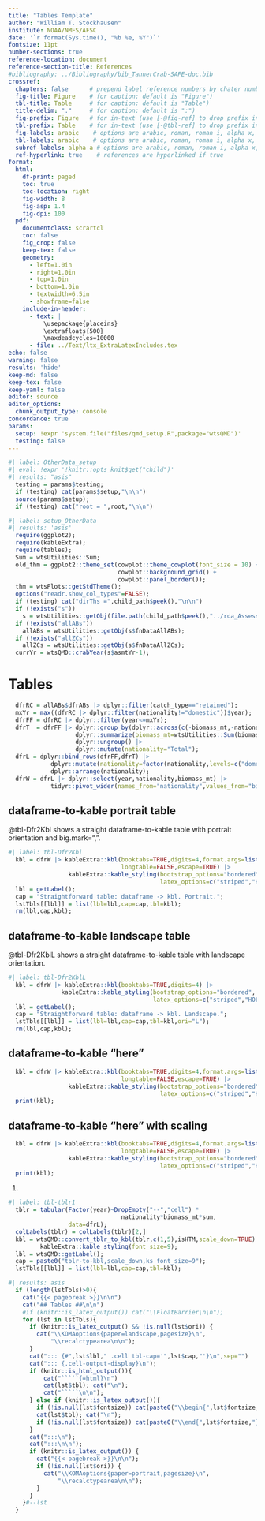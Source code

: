 ```yaml
---
title: "Tables Template"
author: "William T. Stockhausen"
institute: NOAA/NMFS/AFSC
date: '`r format(Sys.time(), "%b %e, %Y")`'
fontsize: 11pt 
number-sections: true
reference-location: document
reference-section-title: References
#bibliography: ../Bibliography/bib_TannerCrab-SAFE-doc.bib
crossref:
  chapters: false      # prepend label reference numbers by chater number?
  fig-title: Figure    # for caption: default is "Figure")
  tbl-title: Table     # for caption: default is "Table")
  title-delim: "."     # for caption: default is ":")
  fig-prefix: Figure   # for in-text (use [-@fig-ref] to drop prefix in text)
  tbl-prefix: Table    # for in-text (use [-@tbl-ref] to drop prefix in text)
  fig-labels: arabic    # options are arabic, roman, roman i, alpha x, alpha X; latter two starting from x/X
  tbl-labels: arabic    # options are arabic, roman, roman i, alpha x, alpha X; latter two starting from x/X
  subref-labels: alpha a # options are arabic, roman, roman i, alpha x, alpha X; latter two starting from x/X
  ref-hyperlink: true    # references are hyperlinked if true
format: 
  html: 
    df-print: paged
    toc: true
    toc-location: right
    fig-width: 8
    fig-asp: 1.4
    fig-dpi: 100
  pdf:
    documentclass: scrartcl
    toc: false
    fig_crop: false
    keep-tex: false
    geometry:
      - left=1.0in
      - right=1.0in
      - top=1.0in
      - bottom=1.0in
      - textwidth=6.5in
      - showframe=false
    include-in-header: 
      - text: |
          \usepackage{placeins}
          \extrafloats{500}
          \maxdeadcycles=10000
      - file: ../Text/ltx_ExtraLatexIncludes.tex
echo: false
warning: false
results: 'hide'
keep-md: false
keep-tex: false
keep-yaml: false
editor: source
editor_options: 
  chunk_output_type: console
concordance: true
params:
  setup: !expr 'system.file("files/qmd_setup.R",package="wtsQMD")'
  testing: false
---
```

<!-- IMPORTANT: if used as a child doc, all chunk labels must be unique within the overall document -->

<!-- 
  NOTEs: 
     * child_path$peek() gives path to current script.
     * before starting a child document, do 
         "child_path$push(file.path(child_path$peek(),rel_path))" first, 
         where rel_path is the relative path to the child
     * after a child document has finished, do "child_path$pop()" to return to current path value
-->

<!-- if not child doc, set up required objects -->
```r
#| label: OtherData_setup
#| eval: !expr '!knitr::opts_knit$get("child")'
#| results: "asis"
  testing = params$testing;
  if (testing) cat(params$setup,"\n\n")
  source(params$setup);
  if (testing) cat("root = ",root,"\n\n")
```

```r
#| label: setup_OtherData
#| results: 'asis'
  require(ggplot2);
  require(kableExtra);
  require(tables);
  Sum = wtsUtilities::Sum;
  old_thm = ggplot2::theme_set(cowplot::theme_cowplot(font_size = 10) +
                               cowplot::background_grid() +
                               cowplot::panel_border());
  thm = wtsPlots::getStdTheme();
  options("readr.show_col_types"=FALSE);
  if (testing) cat("dirThs =",child_path$peek(),"\n\n")
  if (!exists("s"))
    s = wtsUtilities::getObj(file.path(child_path$peek(),"../rda_AssessmentSetup.RData"));
  if (!exists("allABs")) 
    allABs = wtsUtilities::getObj(s$fnDataAllABs);
  if (!exists("allZCs")) 
    allZCs = wtsUtilities::getObj(s$fnDataAllZCs);
  currYr = wtsQMD::crabYear(s$asmtYr-1);

```

# Tables

```r
  dfrRC = allABs$dfrABs |> dplyr::filter(catch_type=="retained");
  mxYr = max((dfrRC |> dplyr::filter(nationality!="domestic"))$year);
  dfrFF = dfrRC |> dplyr::filter(year<=mxYr);
  dfrT  = dfrFF |> dplyr::group_by(dplyr::across(c(-biomass_mt,-nationality))) |> 
                   dplyr::summarize(biomass_mt=wtsUtilities::Sum(biomass_mt)) |> 
                   dplyr::ungroup() |>
                   dplyr::mutate(nationality="Total");
  dfrL = dplyr::bind_rows(dfrFF,dfrT) |> 
            dplyr::mutate(nationality=factor(nationality,levels=c("domestic","Japan","Russia","Total"))) |> 
            dplyr::arrange(nationality);
  dfrW = dfrL |> dplyr::select(year,nationality,biomass_mt) |>
            tidyr::pivot_wider(names_from="nationality",values_from="biomass_mt");
```

## dataframe-to-kable portrait table

@tbl-Dfr2Kbl shows a straight dataframe-to-kable table with portrait orientation and big.mark=",".
```r
#| label: tbl-Dfr2Kbl
  kbl = dfrW |> kableExtra::kbl(booktabs=TRUE,digits=4,format.args=list(big.mark=","),
                                longtable=FALSE,escape=TRUE) |> 
                 kableExtra::kable_styling(bootstrap_options="bordered",
                                           latex_options=c("striped","HOLD_position"));
  lbl = getLabel();
  cap = "Straightforward table: dataframe -> kbl. Portrait.";
  lstTbls[[lbl]] = list(lbl=lbl,cap=cap,tbl=kbl);
  rm(lbl,cap,kbl);
```

## dataframe-to-kable landscape table

@tbl-Dfr2KblL shows a straight dataframe-to-kable table with landscape orientation.
```r
#| label: tbl-Dfr2KblL
  kbl = dfrW |> kableExtra::kbl(booktabs=TRUE,digits=4) |> 
               kableExtra::kable_styling(bootstrap_options="bordered",
                                         latex_options=c("striped","HOLD_position"));
  lbl = getLabel();
  cap = "Straightforward table: dataframe -> kbl. Landscape.";
  lstTbls[[lbl]] = list(lbl=lbl,cap=cap,tbl=kbl,ori="L");
  rm(lbl,cap,kbl);
```

## dataframe-to-kable "here"

```r
  kbl = dfrW |> kableExtra::kbl(booktabs=TRUE,digits=4,format.args=list(big.mark=","),
                                longtable=FALSE,escape=TRUE) |> 
                 kableExtra::kable_styling(bootstrap_options="bordered",
                                           latex_options=c("striped","HOLD_position"));
  print(kbl);
```

## dataframe-to-kable "here" with scaling

```r
  kbl = dfrW |> kableExtra::kbl(booktabs=TRUE,digits=4,format.args=list(big.mark=","),
                                longtable=FALSE,escape=TRUE) |> 
                 kableExtra::kable_styling(bootstrap_options="bordered",
                                           latex_options=c("striped","HOLD_position","scale_down"));
  print(kbl);
```

@tbl-tblr1.

```r
#| label: tbl-tblr1
  tblr = tabular(Factor(year)~DropEmpty("--","cell") * 
                                nationality*biomass_mt*sum,
                 data=dfrL);
  colLabels(tblr) = colLabels(tblr)[2,]
  kbl = wtsQMD::convert_tblr_to_kbl(tblr,c(1,5),isHTM,scale_down=TRUE) |> 
         kableExtra::kable_styling(font_size=9);
  lbl = wtsQMD::getLabel();
  cap = paste0("tblr-to-kbl,scale_down,ks font_size=9");
  lstTbls[[lbl]] = list(lbl=lbl,cap=cap,tbl=kbl);
```

```r
#| results: asis
  if (length(lstTbls)>0){
    cat("{{< pagebreak >}}\n\n")
    cat("## Tables ##\n\n")
    #if (knitr::is_latex_output()) cat("\\FloatBarrier\n\n");
    for (lst in lstTbls){
      if (knitr::is_latex_output() && !is.null(lst$ori)) {
        cat("\\KOMAoptions{paper=landscape,pagesize}\n",
            "\\recalctypearea\n\n");
      }
      cat("::: {#",lst$lbl," .cell tbl-cap='",lst$cap,"'}\n",sep="")
      cat("::: {.cell-output-display}\n");
      if (knitr::is_html_output()){
          cat("`````{=html}\n")
          cat(lst$tbl); cat("\n");
          cat("`````\n\n");
      } else if (knitr::is_latex_output()){
        if (!is.null(lst$fontsize)) cat(paste0("\\begin{",lst$fontsize,"}\n\n"));
        cat(lst$tbl); cat("\n");
        if (!is.null(lst$fontsize)) cat(paste0("\\end{",lst$fontsize,"}\n\n"));
      }
      cat(":::\n");
      cat(":::\n\n");
      if (knitr::is_latex_output()) {
        cat("{{< pagebreak >}}\n\n");
        if (!is.null(lst$ori)) {
          cat("\\KOMAoptions{paper=portrait,pagesize}\n",
              "\\recalctypearea\n\n");
        }
      }
    }#--lst
  }
```


